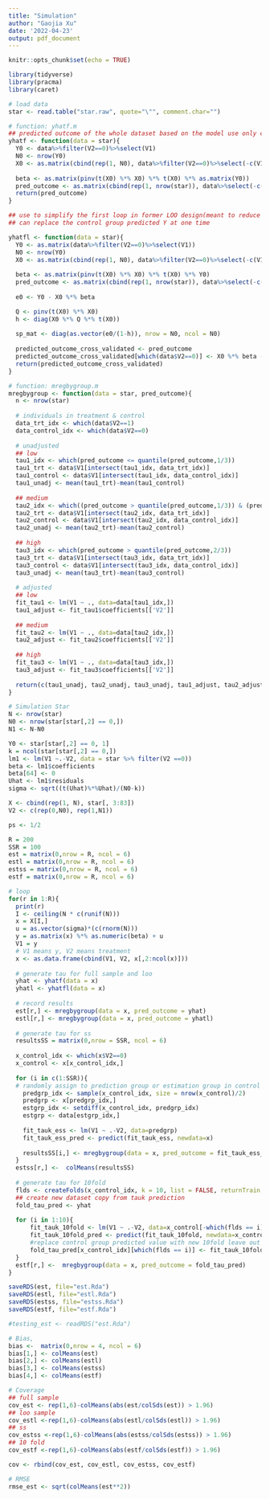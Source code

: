 ```yaml
---
title: "Simulation"
author: "Gaojia Xu"
date: '2022-04-23'
output: pdf_document
---
```


```r
knitr::opts_chunk$set(echo = TRUE)
```

```r
library(tidyverse)
library(pracma)
library(caret)
```

```r
# load data
star <- read.table("star.raw", quote="\"", comment.char="")
```


```r
# function: yhatf.m
## predicted outcome of the whole dataset based on the model use only control group
yhatf <- function(data = star){
  Y0 <- data%>%filter(V2==0)%>%select(V1)
  N0 <- nrow(Y0)
  X0 <- as.matrix(cbind(rep(1, N0), data%>%filter(V2==0)%>%select(-c(V1,V2))))
  
  beta <- as.matrix(pinv(t(X0) %*% X0) %*% t(X0) %*% as.matrix(Y0))
  pred_outcome <- as.matrix(cbind(rep(1, nrow(star)), data%>%select(-c(V1,V2)))) %*% beta
  return(pred_outcome)
}

## use to simplify the first loop in former LOO design(meant to reduce overfitting--use LOO samples to predict Y of the leaved sample)
## can replace the control group predicted Y at one time

yhatfl <- function(data = star){
  Y0 <- as.matrix(data%>%filter(V2==0)%>%select(V1))
  N0 <- nrow(Y0)
  X0 <- as.matrix(cbind(rep(1, N0), data%>%filter(V2==0)%>%select(-c(V1,V2))))
  
  beta <- as.matrix(pinv(t(X0) %*% X0) %*% t(X0) %*% Y0)
  pred_outcome <- as.matrix(cbind(rep(1, nrow(star)), data%>%select(-c(V1,V2)))) %*% beta
  
  e0 <- Y0 - X0 %*% beta

  Q <- pinv(t(X0) %*% X0)
  h <- diag(X0 %*% Q %*% t(X0))
  
  sp_mat <- diag(as.vector(e0/(1-h)), nrow = N0, ncol = N0)
    
  predicted_outcome_cross_validated <- pred_outcome
  predicted_outcome_cross_validated[which(data$V2==0)] <- X0 %*% beta - diag(X0 %*% Q %*% t(X0) %*% sp_mat)
  return(predicted_outcome_cross_validated)
}
```


```r
# function: mregbygroup.m
mregbygroup <- function(data = star, pred_outcome){
  n <- nrow(star)
  
  # individuals in treatment & control 
  data_trt_idx <- which(data$V2==1)
  data_control_idx <- which(data$V2==0)
  
  # unadjusted 
  ## low
  tau1_idx <- which(pred_outcome <= quantile(pred_outcome,1/3))
  tau1_trt <- data$V1[intersect(tau1_idx, data_trt_idx)]
  tau1_control <- data$V1[intersect(tau1_idx, data_control_idx)]
  tau1_unadj <- mean(tau1_trt)-mean(tau1_control)
  
  ## medium
  tau2_idx <- which((pred_outcome > quantile(pred_outcome,1/3)) & (pred_outcome <= quantile(pred_outcome,2/3)))
  tau2_trt <- data$V1[intersect(tau2_idx, data_trt_idx)]
  tau2_control <- data$V1[intersect(tau2_idx, data_control_idx)]
  tau2_unadj <- mean(tau2_trt)-mean(tau2_control)
  
  ## high
  tau3_idx <- which(pred_outcome > quantile(pred_outcome,2/3))
  tau3_trt <- data$V1[intersect(tau3_idx, data_trt_idx)]
  tau3_control <- data$V1[intersect(tau3_idx, data_control_idx)]
  tau3_unadj <- mean(tau3_trt)-mean(tau3_control)
  
  # adjusted
  ## low
  fit_tau1 <- lm(V1 ~ ., data=data[tau1_idx,])
  tau1_adjust <- fit_tau1$coefficients[['V2']]
  
  ## medium
  fit_tau2 <- lm(V1 ~ ., data=data[tau2_idx,])
  tau2_adjust <- fit_tau2$coefficients[['V2']]
  
  ## high
  fit_tau3 <- lm(V1 ~ ., data=data[tau3_idx,])
  tau3_adjust <- fit_tau3$coefficients[['V2']]
  
  return(c(tau1_unadj, tau2_unadj, tau3_unadj, tau1_adjust, tau2_adjust, tau3_adjust))
}
```


```r
# Simulation Star
N <- nrow(star)
N0 <- nrow(star[star[,2] == 0,])
N1 <- N-N0

Y0 <- star[star[,2] == 0, 1]
k = ncol(star[star[,2] == 0,])
lm1 <- lm(V1 ~.-V2, data = star %>% filter(V2 ==0))
beta <- lm1$coefficients
beta[64] <- 0
Uhat <- lm1$residuals
sigma <- sqrt((t(Uhat)%*%Uhat)/(N0-k))

X <- cbind(rep(1, N), star[, 3:83])
V2 <- c(rep(0,N0), rep(1,N1))

ps <- 1/2

R = 200
SSR = 100
est = matrix(0,nrow = R, ncol = 6)
estl = matrix(0,nrow = R, ncol = 6)
estss = matrix(0,nrow = R, ncol = 6)
estf = matrix(0,nrow = R, ncol = 6)

# loop
for(r in 1:R){
  print(r)
  I <- ceiling(N * c(runif(N)))
  x = X[I,]
  u = as.vector(sigma)*(c(rnorm(N)))
  y = as.matrix(x) %*% as.numeric(beta) + u
  V1 = y
  # V1 means y, V2 means treatment
  x <- as.data.frame(cbind(V1, V2, x[,2:ncol(x)]))
  
  # generate tau for full sample and loo
  yhat <- yhatf(data = x)
  yhatl <- yhatfl(data = x)
  
  # record results
  est[r,] <- mregbygroup(data = x, pred_outcome = yhat)
  estl[r,] <- mregbygroup(data = x, pred_outcome = yhatl)
  
  # generate tau for ss
  resultsSS = matrix(0,nrow = SSR, ncol = 6)
  
  x_control_idx <- which(x$V2==0)
  x_control <- x[x_control_idx,]
  
  for (i in c(1:SSR)){
  # randomly assign to prediction group or estimation group in control data
    predgrp_idx <- sample(x_control_idx, size = nrow(x_control)/2)
    predgrp <- x[predgrp_idx,]
    estgrp_idx <- setdiff(x_control_idx, predgrp_idx)
    estgrp <- data[estgrp_idx,]
    
    fit_tauk_ess <- lm(V1 ~ .-V2, data=predgrp)
    fit_tauk_ess_pred <- predict(fit_tauk_ess, newdata=x)
    
    resultsSS[i,] <- mregbygroup(data = x, pred_outcome = fit_tauk_ess_pred)
  }
  estss[r,] <-  colMeans(resultsSS)
  
  # generate tau for 10fold
  flds <- createFolds(x_control_idx, k = 10, list = FALSE, returnTrain = FALSE)
  ## create new dataset copy from tauk prediction
  fold_tau_pred <- yhat
  
  for (i in 1:10){
      fit_tauk_10fold <- lm(V1 ~ .-V2, data=x_control[-which(flds == i),])
      fit_tauk_10fold_pred <- predict(fit_tauk_10fold, newdata=x_control[which(flds == i),])
      #replace control group predicted value with new 10fold leave out predicted value, keep treatment group predicted value unchanged
      fold_tau_pred[x_control_idx][which(flds == i)] <- fit_tauk_10fold_pred
  }
  estf[r,] <-  mregbygroup(data = x, pred_outcome = fold_tau_pred)
}
```

```r
saveRDS(est, file="est.Rda")
saveRDS(estl, file="estl.Rda")
saveRDS(estss, file="estss.Rda")
saveRDS(estf, file="estf.Rda")
```

```r
#testing_est <- readRDS("est.Rda")
```

```r
# Bias, 
bias <-  matrix(0,nrow = 4, ncol = 6)
bias[1,] <- colMeans(est)
bias[2,] <- colMeans(estl)
bias[3,] <- colMeans(estss)
bias[4,] <- colMeans(estf)
```

```r
# Coverage
## full sample
cov_est <- rep(1,6)-colMeans(abs(est/colSds(est)) > 1.96)
## loo sample
cov_estl <-rep(1,6)-colMeans(abs(estl/colSds(estl)) > 1.96)
## ss
cov_estss <-rep(1,6)-colMeans(abs(estss/colSds(estss)) > 1.96)
## 10 fold
cov_estf <-rep(1,6)-colMeans(abs(estf/colSds(estf)) > 1.96)

cov <- rbind(cov_est, cov_estl, cov_estss, cov_estf)
```

```r
# RMSE
rmse_est <- sqrt(colMeans(est**2))

```
















